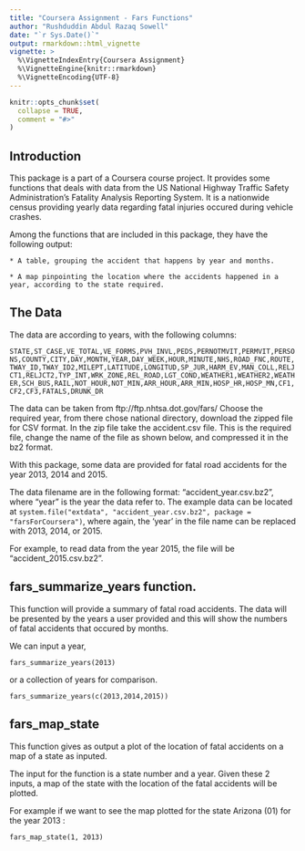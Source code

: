 ```yaml
---
title: "Coursera Assignment - Fars Functions"
author: "Rushduddin Abdul Razaq Sowell"
date: "`r Sys.Date()`"
output: rmarkdown::html_vignette
vignette: >
  %\VignetteIndexEntry{Coursera Assignment}
  %\VignetteEngine{knitr::rmarkdown}
  %\VignetteEncoding{UTF-8}
---
```


```r
knitr::opts_chunk$set(
  collapse = TRUE,
  comment = "#>"
)
```


## Introduction

This package is a part of a Coursera course project. It provides some functions that deals with data from the US National Highway Traffic Safety Administration's Fatality Analysis Reporting System. It is a nationwide census providing yearly data regarding fatal injuries occured during vehicle crashes.

Among the functions that are included in this package, they have the following output:
```
* A table, grouping the accident that happens by year and months.

* A map pinpointing the location where the accidents happened in a year, according to the state required.
```

## The Data

The data are according to years, with the following columns:

`STATE,ST_CASE,VE_TOTAL,VE_FORMS,PVH_INVL,PEDS,PERNOTMVIT,PERMVIT,PERSONS,COUNTY,CITY,DAY,MONTH,YEAR,DAY_WEEK,HOUR,MINUTE,NHS,ROAD_FNC,ROUTE,TWAY_ID,TWAY_ID2,MILEPT,LATITUDE,LONGITUD,SP_JUR,HARM_EV,MAN_COLL,RELJCT1,RELJCT2,TYP_INT,WRK_ZONE,REL_ROAD,LGT_COND,WEATHER1,WEATHER2,WEATHER,SCH_BUS,RAIL,NOT_HOUR,NOT_MIN,ARR_HOUR,ARR_MIN,HOSP_HR,HOSP_MN,CF1,CF2,CF3,FATALS,DRUNK_DR`

The data can be taken from ftp://ftp.nhtsa.dot.gov/fars/
Choose the required year, from there chose national directory, download the zipped file for CSV format. In the zip file take the accident.csv file. This is the required file, change the name of the file as shown below, and compressed it in the bz2 format.

With this package, some data are provided for fatal road accidents for the year 2013, 2014 and 2015.

The data filename are in the following format: "accident_year.csv.bz2", where "year" is the year the data refer to. 
The example data can be located at `system.file("extdata", "accident_year.csv.bz2", package = "farsForCoursera")`, where again, the 'year' in the file name can be replaced with 2013, 2014, or 2015.

For example, to read data from the year 2015, the file will be "accident_2015.csv.bz2".

## fars_summarize_years function.

This function will provide a summary of fatal road accidents. The data will be presented by the years a user provided and this will show the numbers of fatal accidents that occured by months.


We can input a year,
```
fars_summarize_years(2013)

```

or a collection of years for comparison.

```
fars_summarize_years(c(2013,2014,2015))

```

## fars_map_state

This function gives as output a plot of the location of fatal accidents on a map of a state as inputed.

The input for the function is a state number and a year. 
Given these 2 inputs, a map of the state with the location of the fatal accidents will be plotted.

For example if we want to see the map plotted for the state Arizona (01) for the year 2013 :
```
fars_map_state(1, 2013)

```

